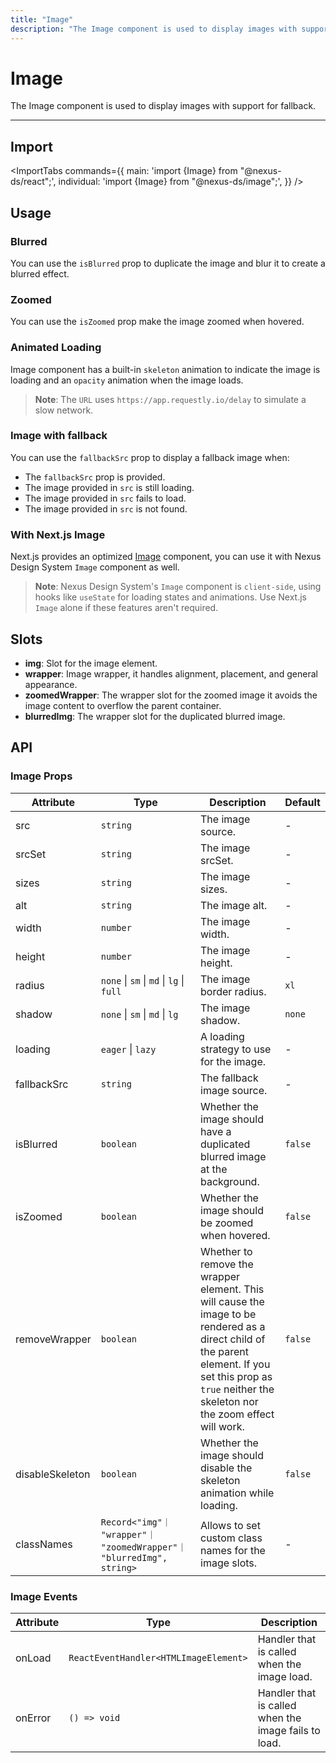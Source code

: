```yaml
---
title: "Image"
description: "The Image component is used to display images with support for fallback."
---
```



# Image

The Image component is used to display images with support for fallback.

<ComponentLinks component="image" />

---



## Import

<ImportTabs
  commands={{
    main: 'import {Image} from "@nexus-ds/react";',
    individual: 'import {Image} from "@nexus-ds/image";',
  }}
/>

## Usage

<CodeDemo title="Usage" files={imageContent.usage} />

### Blurred

You can use the `isBlurred` prop to duplicate the image and blur it to create a blurred effect.

<CodeDemo title="Blurred" files={imageContent.blurred} />

### Zoomed

You can use the `isZoomed` prop make the image zoomed when hovered.

<CodeDemo title="Zoomed" files={imageContent.zoomed} />

### Animated Loading

Image component has a built-in `skeleton` animation to indicate the image is loading and an
`opacity` animation when the image loads.

<CodeDemo displayMode="visible" title="Animated Loading" files={imageContent.loading} />

> **Note**: The `URL` uses `https://app.requestly.io/delay` to simulate a slow network.

### Image with fallback

You can use the `fallbackSrc` prop to display a fallback image when:

- The `fallbackSrc` prop is provided.
- The image provided in `src` is still loading.
- The image provided in `src` fails to load.
- The image provided in `src` is not found.

<CodeDemo displayMode="visible" title="Image with fallback" files={imageContent.fallback} />

### With Next.js Image

Next.js provides an optimized [Image](https://nextjs.org/docs/app/api-reference/components/image) component,
you can use it with Nexus Design System `Image` component as well.

<CodeDemo showPreview={false} title="With Next.js Image" files={imageContent.nextjs} />

> **Note**: Nexus Design System's `Image` component is `client-side`, using hooks like `useState` for loading states
> and animations. Use Next.js `Image` alone if these features aren't required.

## Slots

- **img**: Slot for the image element.
- **wrapper**: Image wrapper, it handles alignment, placement, and general appearance.
- **zoomedWrapper**: The wrapper slot for the zoomed image it avoids the image content to overflow the parent container.
- **blurredImg**: The wrapper slot for the duplicated blurred image.

## API

### Image Props

| Attribute       | Type                                                                 | Description                                                                                                                                                                                                 | Default |
| --------------- | -------------------------------------------------------------------- | ----------------------------------------------------------------------------------------------------------------------------------------------------------------------------------------------------------- | ------- |
| src             | `string`                                                             | The image source.                                                                                                                                                                                           | -       |
| srcSet          | `string`                                                             | The image srcSet.                                                                                                                                                                                           | -       |
| sizes           | `string`                                                             | The image sizes.                                                                                                                                                                                            | -       |
| alt             | `string`                                                             | The image alt.                                                                                                                                                                                              | -       |
| width           | `number`                                                             | The image width.                                                                                                                                                                                            | -       |
| height          | `number`                                                             | The image height.                                                                                                                                                                                           | -       |
| radius          | `none` \| `sm` \| `md` \| `lg` \| `full`                             | The image border radius.                                                                                                                                                                                    | `xl`    |
| shadow          | `none` \| `sm` \| `md` \| `lg`                                       | The image shadow.                                                                                                                                                                                           | `none`  |
| loading         | `eager` \| `lazy`                                                    | A loading strategy to use for the image.                                                                                                                                                                    | -       |
| fallbackSrc     | `string`                                                             | The fallback image source.                                                                                                                                                                                  | -       |
| isBlurred       | `boolean`                                                            | Whether the image should have a duplicated blurred image at the background.                                                                                                                                 | `false` |
| isZoomed        | `boolean`                                                            | Whether the image should be zoomed when hovered.                                                                                                                                                            | `false` |
| removeWrapper   | `boolean`                                                            | Whether to remove the wrapper element. This will cause the image to be rendered as a direct child of the parent element. If you set this prop as `true` neither the skeleton nor the zoom effect will work. | `false` |
| disableSkeleton | `boolean`                                                            | Whether the image should disable the skeleton animation while loading.                                                                                                                                      | `false` |
| classNames      | `Record<"img"｜ "wrapper"｜ "zoomedWrapper"｜ "blurredImg", string>` | Allows to set custom class names for the image slots.                                                                                                                                                       | -       |

### Image Events

| Attribute | Type                                  | Description                                          |
| --------- | ------------------------------------- | ---------------------------------------------------- |
| onLoad    | `ReactEventHandler<HTMLImageElement>` | Handler that is called when the image load.          |
| onError   | `() => void`                          | Handler that is called when the image fails to load. |
